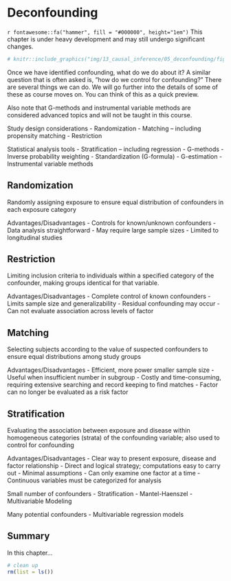 # Deconfounding

```{=html}
<!-- 
Hidden comments placeholder
---------------------------

The confounding chapter is about using R to understand confouding and its effects. This chapter is about how to deconfound effect measures.

To preview:
bookdown::preview_chapter("chapters/13_causal_inference/05_deconfounding.Rmd")

Copy and paste:
👆**Here's what we did above:**
-->
```

::: under-construction
`r fontawesome::fa("hammer", fill = "#000000", height="1em")` This chapter is under heavy development and may still undergo significant changes.
:::

```r
# knitr::include_graphics("img/13_causal_inference/05_deconfounding/figure.png")
```

Once we have identified confounding, what do we do about it? A similar question that is often asked is, ”how do we control for confounding?” There are several things we can do. We will go further into the details of some of these as course moves on. You can think of this as a quick preview.

Also note that G-methods and instrumental variable methods are considered advanced topics and will not be taught in this course.

Study design considerations
- Randomization
- Matching – including propensity matching
- Restriction

Statistical analysis tools
- Stratification – including regression
- G-methods
- Inverse probability weighting
- Standardization (G-formula)
- G-estimation
- Instrumental variable methods

<!-- Show example in data. -->

## Randomization

<!-- Show example in data. -->

Randomly assigning exposure to ensure equal distribution of confounders in each exposure category

Advantages/Disadvantages
- Controls for known/unknown confounders
- Data analysis straightforward
- May require large sample sizes
- Limited to longitudinal studies

## Restriction

<!-- Show example in data. -->

Limiting inclusion criteria to individuals within a specified category of the confounder, making groups identical for that variable.

Advantages/Disadvantages 
- Complete control of known confounders
- Limits sample size and generalizability
- Residual confounding may occur
- Can not evaluate association across levels of factor

## Matching

<!-- Show example in data. -->

Selecting subjects according to the value of suspected confounders to ensure equal distributions among study groups

Advantages/Disadvantages
- Efficient, more power smaller sample size 
- Useful when insufficient number in subgroup
- Costly and time-consuming, requiring extensive searching and record keeping to find matches
- Factor can no longer be evaluated as a risk factor

## Stratification

<!-- Show example in data. -->

Evaluating the association between exposure and disease within homogeneous categories (strata) of the confounding variable; also used to control for confounding

Advantages/Disadvantages
- Clear way to present exposure, disease and factor relationship
- Direct and logical strategy; computations easy to carry out
- Minimal assumptions 
- Can only examine one factor at a time 
- Continuous variables must be categorized for analysis

Small number of confounders
- Stratification
- Mantel-Haenszel
- Multivariable Modeling

Many potential confounders
- Multivariable regression models 


## Summary

In this chapter... 

```r
# clean up
rm(list = ls())
```